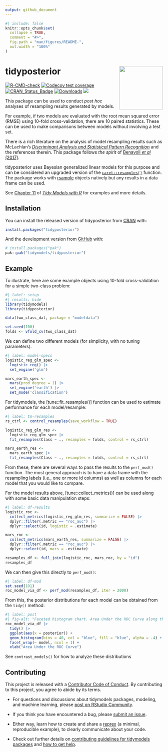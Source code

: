 ```yaml
---
output: github_document
---
```


<!-- README.md is generated from README.Rmd. Please edit that file -->

```r
#| include: false
knitr::opts_chunk$set(
  collapse = TRUE,
  comment = "#>",
  fig.path = "man/figures/README-",
  out.width = "100%"
)
```

# tidyposterior <a href='https://tidyposterior.tidymodels.org/'><img src='man/figures/logo.png' align="right" height="139" /></a>

<!-- badges: start -->
[![R-CMD-check](https://github.com/tidymodels/tidyposterior/actions/workflows/R-CMD-check.yaml/badge.svg)](https://github.com/tidymodels/tidyposterior/actions/workflows/R-CMD-check.yaml)
[![Codecov test coverage](https://codecov.io/gh/tidymodels/tidyposterior/branch/main/graph/badge.svg)](https://app.codecov.io/gh/tidymodels/tidyposterior?branch=main)
[![CRAN_Status_Badge](http://www.r-pkg.org/badges/version/tidyposterior)](https://CRAN.r-project.org/package=tidyposterior)
[![Downloads](http://cranlogs.r-pkg.org/badges/tidyposterior)](https://CRAN.r-project.org/package=tidyposterior)
![](https://img.shields.io/badge/lifecycle-maturing-blue.svg)

<!-- badges: end -->

This package can be used to conduct _post hoc_ analyses of resampling results generated by models. 

For example, if two models are evaluated with the root mean squared error (RMSE) using 10-fold cross-validation, there are 10 paired statistics. These can be used to make comparisons between models without involving a test set. 

There is a rich literature on the analysis of model resampling results such as McLachlan's [_Discriminant Analysis and Statistical Pattern Recognition_](https://books.google.com/books?id=O_qHDLaWpDUC&lpg=PR7&ots=6GJnIREXZM&dq=%22Discriminant%20Analysis%20and%20Statistical%20Pattern%20Recognition%22&lr&pg=PR7#v=onepage&q=%22Discriminant%20Analysis%20and%20Statistical%20Pattern%20Recognition%22&f=false) and the references therein. This package follows _the spirit_ of [Benavoli _et al_ (2017)](https://people.idsia.ch//~marco/papers/2017jmlr-tests.pdf). 

tidyposterior uses Bayesian generalized linear models for this purpose and can be considered an upgraded version of the [`caret::resamples()`](https://topepo.github.io/caret/model-training-and-tuning.html#exploring-and-comparing-resampling-distributions) function. The package works with [rsample](https://rsample.tidymodels.org/) objects natively but any results in a data frame can be used. 

See [Chapter 11](https://www.tmwr.org/compare.html) of [_Tidy Models with R_](https://www.tmwr.org) for examples and more details. 

## Installation

You can install the released version of tidyposterior from [CRAN](https://CRAN.R-project.org) with:

``` r
install.packages("tidyposterior")
```

And the development version from [GitHub](https://github.com/) with:

``` r
# install.packages("pak")
pak::pak("tidymodels/tidyposterior")
```
## Example

To illustrate, here are some example objects using 10-fold cross-validation for a simple two-class problem: 

```r
#| label: setup
#| results: hide
library(tidymodels)
library(tidyposterior)

data(two_class_dat, package = "modeldata")

set.seed(100)
folds <- vfold_cv(two_class_dat)
```

We can define two different models (for simplicity, with no tuning parameters).

```r
#| label: model-specs
logistic_reg_glm_spec <-
  logistic_reg() |>
  set_engine('glm')

mars_earth_spec <-
  mars(prod_degree = 1) |>
  set_engine('earth') |>
  set_mode('classification')
```

For tidymodels, the [tune::fit_resamples()] function can be used to estimate performance for each model/resample:

```r
#| label: tm-resamples
rs_ctrl <- control_resamples(save_workflow = TRUE)

logistic_reg_glm_res <- 
  logistic_reg_glm_spec |> 
  fit_resamples(Class ~ ., resamples = folds, control = rs_ctrl)

mars_earth_res <- 
  mars_earth_spec |> 
  fit_resamples(Class ~ ., resamples = folds, control = rs_ctrl)
```

From these, there are several ways to pass the results to the `perf_mod()` function. The most general approach is to have a data frame with the resampling labels (i.e., one or more id columns) as well as columns for each model that you would like to compare. 

For the model results above, [tune::collect_metrics()] can be used along with some basic data manipulation steps: 

```r
#| label: df-results
logistic_roc <- 
  collect_metrics(logistic_reg_glm_res, summarize = FALSE) |> 
  dplyr::filter(.metric == "roc_auc") |> 
  dplyr::select(id, logistic = .estimate)

mars_roc <- 
  collect_metrics(mars_earth_res, summarize = FALSE) |> 
  dplyr::filter(.metric == "roc_auc") |> 
  dplyr::select(id, mars = .estimate)

resamples_df <- full_join(logistic_roc, mars_roc, by = "id")
resamples_df
```

We can then give this directly to `perf_mod()`: 

```r
#| label: df-mod
set.seed(101)
roc_model_via_df <- perf_mod(resamples_df, iter = 2000)
```

From this, the posterior distributions for each model can be obtained from the `tidy()` method: 

```r
#| label: post
#| fig-alt: "Faceted histogram chart. Area Under the ROC Curve along the x-axis, count along the y-axis. The two facets are logistic and mars. Both histogram looks fairly normally distributed, with a mean of 0.89 for logistic and 0.88 for mars. The full range is 0.84 to 0.93."
roc_model_via_df |> 
  tidy() |> 
  ggplot(aes(x = posterior)) + 
  geom_histogram(bins = 40, col = "blue", fill = "blue", alpha = .4) + 
  facet_wrap(~ model, ncol = 1) + 
  xlab("Area Under the ROC Curve")
```


See `contrast_models()` for how to analyze these distributions 


## Contributing

This project is released with a [Contributor Code of Conduct](https://contributor-covenant.org/version/2/1/CODE_OF_CONDUCT.html). By contributing to this project, you agree to abide by its terms.

- For questions and discussions about tidymodels packages, modeling, and machine learning, please [post on RStudio Community](https://community.rstudio.com/new-topic?category_id=15&tags=tidymodels,question).

- If you think you have encountered a bug, please [submit an issue](https://github.com/tidymodels/tidyposterior/issues).

- Either way, learn how to create and share a [reprex](https://reprex.tidyverse.org/articles/articles/learn-reprex.html) (a minimal, reproducible example), to clearly communicate about your code.

- Check out further details on [contributing guidelines for tidymodels packages](https://www.tidymodels.org/contribute/) and [how to get help](https://www.tidymodels.org/help/).

